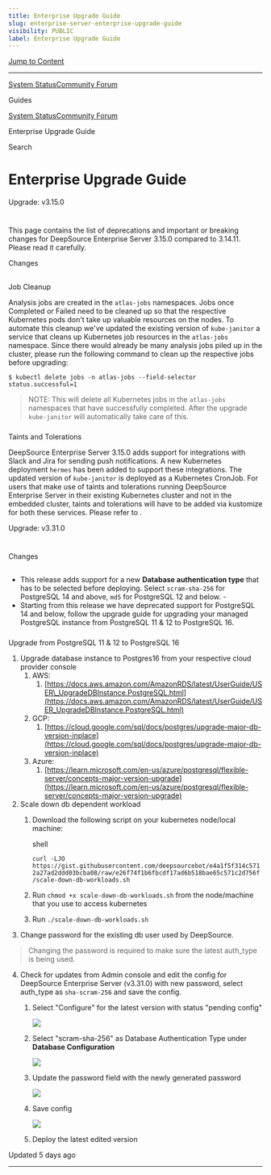 ```yaml
---
title: Enterprise Upgrade Guide
slug: enterprise-server-enterprise-upgrade-guide
visibility: PUBLIC
label: Enterprise Upgrade Guide
---
```

[Jump to Content](#content)

* * *

[System Status](https://deepsourcestatus.com/)[Community Forum](https://discuss.deepsource.com/)

Guides

[System Status](https://deepsourcestatus.com/)[Community Forum](https://discuss.deepsource.com/)

Enterprise Upgrade Guide

Search

Enterprise Upgrade Guide
========================

Upgrade: v3.15.0

[](#upgrade-v3150)
======================================

This page contains the list of deprecations and important or breaking changes for DeepSource Enterprise Server 3.15.0 compared to 3.14.11. Please read it carefully.

Changes

[](#changes)
-----------------------

### 

Job Cleanup

[](#job-cleanup)

Analysis jobs are created in the `atlas-jobs` namespaces. Jobs once Completed or Failed need to be cleaned up so that the respective Kubernetes pods don't take up valuable resources on the nodes. To automate this cleanup we've updated the existing version of `kube-janitor` a service that cleans up Kubernetes job resources in the `atlas-jobs` namespace. Since there would already be many analysis jobs piled up in the cluster, please run the following command to clean up the respective jobs before upgrading:

`$ kubectl delete jobs -n atlas-jobs --field-selector status.successful=1`

> NOTE: This will delete all Kubernetes jobs in the `atlas-jobs` namespaces that have successfully completed. After the upgrade `kube-janitor` will automatically take care of this.

### 

Taints and Tolerations

[](#taints-and-tolerations)

DeepSource Enterprise Server 3.15.0 adds support for integrations with Slack and Jira for sending push notifications. A new Kubernetes deployment `hermes` has been added to support these integrations. The updated version of `kube-janitor` is deployed as a Kubernetes CronJob. For users that make use of taints and tolerations running DeepSource Enterprise Server in their existing Kubernetes cluster and not in the embedded cluster, taints and tolerations will have to be added via kustomize for both these services. Please refer to .

Upgrade: v3.31.0

[](#upgrade-v3310)
======================================

Changes

[](#changes-1)
-------------------------

*   This release adds support for a new **Database authentication type** that has to be selected before deploying. Select `scram-sha-256` for PostgreSQL 14 and above, `md5` for PostgreSQL 12 and below. -
*   Starting from this release we have deprecated support for PostgreSQL 14 and below, follow the upgrade guide for upgrading your managed PostgreSQL instance from PostgreSQL 11 & 12 to PostgreSQL 16.

### 

Upgrade from PostgreSQL 11 & 12 to PostgreSQL 16

[](#upgrade-from-postgresql-11--12-to-postgresql-16)

1.  Upgrade database instance to Postgres16 from your respective cloud provider console
    1.  AWS:
        1.  [https://docs.aws.amazon.com/AmazonRDS/latest/UserGuide/USER\_UpgradeDBInstance.PostgreSQL.html](https://docs.aws.amazon.com/AmazonRDS/latest/UserGuide/USER_UpgradeDBInstance.PostgreSQL.html)
    2.  GCP:
        1.  [https://cloud.google.com/sql/docs/postgres/upgrade-major-db-version-inplace](https://cloud.google.com/sql/docs/postgres/upgrade-major-db-version-inplace)
    3.  Azure:
        1.  [https://learn.microsoft.com/en-us/azure/postgresql/flexible-server/concepts-major-version-upgrade](https://learn.microsoft.com/en-us/azure/postgresql/flexible-server/concepts-major-version-upgrade)
2.  Scale down db dependent workload
    1.  Download the following script on your kubernetes node/local machine:
        
        shell
        
        `curl -LJO https://gist.githubusercontent.com/deepsourcebot/e4a1f5f314c5712a27ad2ddd03bcba08/raw/e26f74f1b6fbcdf17ad6b518bae65c571c2d756f/scale-down-db-workloads.sh`
        
    2.  Run `chmod +x scale-down-db-workloads.sh` from the node/machine that you use to access kubernetes
    3.  Run `./scale-down-db-workloads.sh`
3.  Change password for the existing db user used by DeepSource.

> Changing the password is required to make sure the latest auth\_type is being used.

4.  Check for updates from Admin console and edit the config for DeepSource Enterprise Server (v3.31.0) with new password, select auth\_type as `sha-scram-256` and save the config.
    
    1.  Select "Configure" for the latest version with status "pending config"
        
        ![](https://files.readme.io/a2dd9107ad052902fc9a5ce0df593b15ac16cb786c71a7562b5f42d0f8b4e7ed-SCR-20241004-mtvt.png)
    2.  Select "scram-sha-256" as Database Authentication Type under **Database Configuration**
        
        ![](https://files.readme.io/16ba370e4aaa7004507916ad8331965295c072275527e652580756fe3806e07c-isfLVCbnl1ymxGlDMDeQWac5.png)
    3.  Update the password field with the newly generated password
        
        ![](https://files.readme.io/53d8ab2396b0d9dcbdcc761b8b34cb9502bd2c8c5eeed275c7a93e41ccc844f1-ulCQtfQQdTdsHTTtvst-T9ww.png)
    4.  Save config
        
        ![](https://files.readme.io/bfb3fc44493d2df02ceca9a3fd386b0d33c2b4bd6c3805a95ad8c093a9b8e1c6-ou5l7DDZkg-F7jsQRmFLsXs7.png)
    5.  Deploy the latest edited version
        

Updated 5 days ago

* * *
